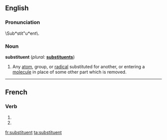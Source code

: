 ==English==

===Pronunciation===
\Sub*stit"u*ent\.

===Noun===
'''substituent''' (''plural:'' '''[[substituents]]''')

# {{chemistry}} Any [[atom]], group, or [[radical]] substituted for another, or entering a [[molecule]] in place of some other part which is removed.

----

==French==

===Verb===
{{fr-verb-form}}

# {{conjugation of|substituer||3|p|pres|ind|lang=fr}}
# {{conjugation of|substituer||3|p|pres|sub|lang=fr}}


[[fr:substituent]]
[[ta:substituent]]